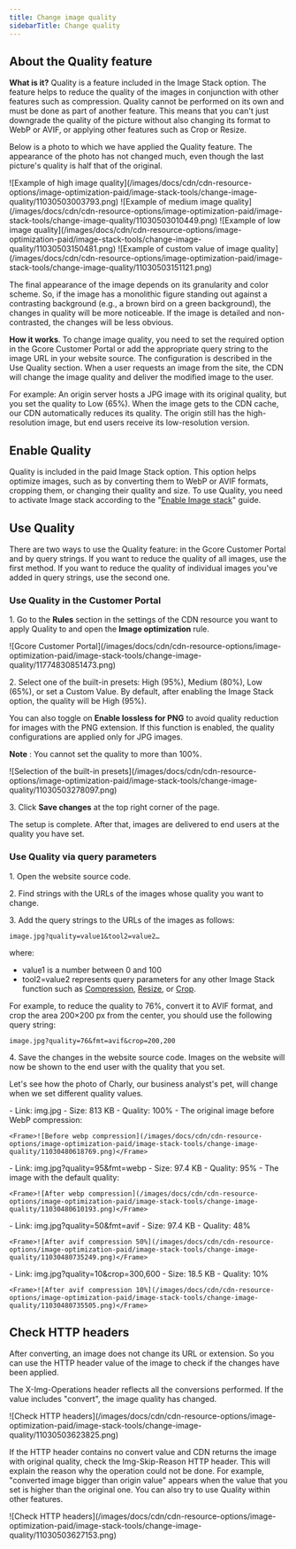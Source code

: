 ---
title: Change image quality
sidebarTitle: Change quality
---

## About the Quality feature

**What is it?** Quality is a feature included in the Image Stack option. The feature helps to reduce the quality of the images in conjunction with other features such as compression. Quality cannot be performed on its own and must be done as part of another feature. This means that you can't just downgrade the quality of the picture without also changing its format to WebP or AVIF, or applying other features such as Crop or Resize.

Below is a photo to which we have applied the Quality feature. The appearance of the photo has not changed much, even though the last picture's quality is half that of the original.

<Tabs>
  <Tab title=" High (90%)">
    <Frame>![Example of high image quality](/images/docs/cdn/cdn-resource-options/image-optimization-paid/image-stack-tools/change-image-quality/11030503003793.png)</Frame>
  </Tab>
  <Tab title="Medium (80%)">
    <Frame>![Example of medium image quality](/images/docs/cdn/cdn-resource-options/image-optimization-paid/image-stack-tools/change-image-quality/11030503010449.png)</Frame>
  </Tab>
  <Tab title="Low (65%)">
    <Frame>![Example of low image quality](/images/docs/cdn/cdn-resource-options/image-optimization-paid/image-stack-tools/change-image-quality/11030503150481.png)</Frame>
  </Tab>
  <Tab title="Custom value (50%)">
    <Frame>![Example of custom value of image quality](/images/docs/cdn/cdn-resource-options/image-optimization-paid/image-stack-tools/change-image-quality/11030503151121.png)</Frame>
  </Tab>
</Tabs>

The final appearance of the image depends on its granularity and color scheme. So, if the image has a monolithic figure standing out against a contrasting background (e.g., a brown bird on a green background), the changes in quality will be more noticeable. If the image is detailed and non-contrasted, the changes will be less obvious.

**How it works**. To change image quality, you need to set the required option in the Gcore Customer Portal or add the appropriate query string to the image URL in your website source. The configuration is described in the Use Quality section. When a user requests an image from the site, the CDN will change the image quality and deliver the modified image to the user.

For example: An origin server hosts a JPG image with its original quality, but you set the quality to Low (65%). When the image gets to the CDN cache, our CDN automatically reduces its quality. The origin still has the high-resolution image, but end users receive its low-resolution version.

## Enable Quality

Quality is included in the paid Image Stack option. This option helps optimize images, such as by converting them to WebP or AVIF formats, cropping them, or changing their quality and size. To use Quality, you need to activate Image stack according to the "[Enable Image stack](/cdn/cdn-resource-options/image-optimization-paid/enable-image-stack)" guide.

## Use Quality

There are two ways to use the Quality feature: in the Gcore Customer Portal and by query strings. If you want to reduce the quality of all images, use the first method. If you want to reduce the quality of individual images you've added in query strings, use the second one.

### Use Quality in the Customer Portal

1\. Go to the **Rules** section in the settings of the CDN resource you want to apply Quality to and open the **Image optimization** rule.


<Frame>![Gcore Customer Portal](/images/docs/cdn/cdn-resource-options/image-optimization-paid/image-stack-tools/change-image-quality/11774830851473.png)</Frame>



2\. Select one of the built-in presets: High (95%), Medium (80%), Low (65%), or set a Custom Value. By default, after enabling the Image Stack option, the quality will be High (95%).

You can also toggle on **Enable lossless for PNG** to avoid quality reduction for images with the PNG extension. If this function is enabled, the quality configurations are applied only for JPG images.

**Note** : You cannot set the quality to more than 100%.


<Frame>![Selection of the built-in presets](/images/docs/cdn/cdn-resource-options/image-optimization-paid/image-stack-tools/change-image-quality/11030503278097.png)</Frame>



3\. Click **Save changes** at the top right corner of the page.

The setup is complete. After that, images are delivered to end users at the quality you have set.

### Use Quality via query parameters

1\. Open the website source code.

2\. Find strings with the URLs of the images whose quality you want to change.

3\. Add the query strings to the URLs of the images as follows:

```
image.jpg?quality=value1&tool2=value2… 
```

where:

  * value1 is a number between 0 and 100
  * tool2=value2 represents query parameters for any other Image Stack function such as [Compression](/cdn/cdn-resource-options/image-optimization-paid/image-stack-tools/configure-image-compression-to-webp-and-avif), [Resize](/cdn/cdn-resource-options/image-optimization-paid/image-stack-tools/reduce-image-size), or [Crop](/cdn/cdn-resource-options/image-optimization-paid/image-stack-tools/crop-images).


For example, to reduce the quality to 76%, convert it to AVIF format, and crop the area 200×200 px from the center, you should use the following query string:

```
image.jpg?quality=76&fmt=avif&crop=200,200
```

4\. Save the changes in the website source code. Images on the website will now be shown to the end user with the quality that you set.

Let's see how the photo of Charly, our business analyst's pet, will change when we set different quality values.


<Tabs>
  <Tab title="Before">
    - Link: img.jpg
    - Size: 813 KB
    - Quality: 100%
    - The original image before WebP compression:

    <Frame>![Before webp compression](/images/docs/cdn/cdn-resource-options/image-optimization-paid/image-stack-tools/change-image-quality/11030480618769.png)</Frame>
  </Tab>
  <Tab title="After webp compression">
    - Link: img.jpg?quality=95&fmt=webp
    - Size: 97.4 KB
    - Quality: 95%
    - The image with the default quality:

    <Frame>![After webp compression](/images/docs/cdn/cdn-resource-options/image-optimization-paid/image-stack-tools/change-image-quality/11030480610193.png)</Frame>
  </Tab>
  <Tab title="After avif compression 50%">
    - Link: img.jpg?quality=50&fmt=avif
    - Size: 97.4 KB
    - Quality: 48%

    <Frame>![After avif compression 50%](/images/docs/cdn/cdn-resource-options/image-optimization-paid/image-stack-tools/change-image-quality/11030480735249.png)</Frame>
  </Tab>
  <Tab title="After avif compression 10%">
    - Link: img.jpg?quality=10&crop=300,600
    - Size: 18.5 KB
    - Quality: 10%

    <Frame>![After avif compression 10%](/images/docs/cdn/cdn-resource-options/image-optimization-paid/image-stack-tools/change-image-quality/11030480735505.png)</Frame>
  </Tab>
</Tabs>
  
  
## Check HTTP headers

After converting, an image does not change its URL or extension. So you can use the HTTP header value of the image to check if the changes have been applied.

The X-Img-Operations header reflects all the conversions performed. If the value includes "convert", the image quality has changed.


<Frame>![Check HTTP headers](/images/docs/cdn/cdn-resource-options/image-optimization-paid/image-stack-tools/change-image-quality/11030503623825.png)</Frame>



If the HTTP header contains no convert value and CDN returns the image with original quality, check the Img-Skip-Reason HTTP header. This will explain the reason why the operation could not be done. For example, "converted image bigger than origin value" appears when the value that you set is higher than the original one. You can also try to use Quality within other features.


<Frame>![Check HTTP headers](/images/docs/cdn/cdn-resource-options/image-optimization-paid/image-stack-tools/change-image-quality/11030503627153.png)</Frame>